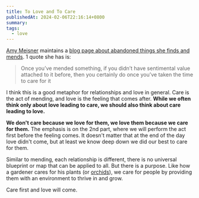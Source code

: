 ```yaml
---
title: To Love and To Care
publishedAt: 2024-02-06T22:16:14+0800
summary:
tags:
  - love
---
```


[Amy Meisner](https://www.amymeissner.com/) maintains a [blog page about abandoned things she finds and mends](https://www.instagram.com/amymeissnerartist). 1 quote she has is:

> Once you’ve mended something, if you didn’t have sentimental value attached to it before, then you certainly do once you’ve taken the time to care for it

I think this is a good metaphor for relationships and love in general. Care is the act of mending, and love is the feeling that comes after. **While we often think only about love leading to care, we should also think about care leading to love.**

**We don't care because we love for them, we love them because we care for them.** The emphasis is on the 2nd part, where we will perform the act first before the feeling comes. It doesn't matter that at the end of the day love didn't come, but at least we know deep down we did our best to care for them.

Similar to mending, each relationship is different, there is no universal blueprint or map that can be applied to all. But there is a purpose. Like how a gardener cares for his plants (or [orchids](https://weichun.xyz/blog/plating-orchids)), we care for people by providing them with an environment to thrive in and grow.

Care first and love will come.

